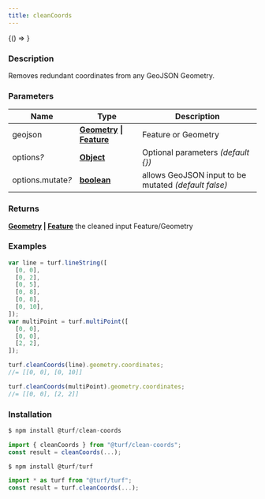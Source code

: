 ```yaml
---
title: cleanCoords
---
```



<!-- Expose turf as global var for experimenting in the browser console -->

<BrowserOnly>{() => <WindowTurfGlobal turf={turf} />}</BrowserOnly>

### Description

Removes redundant coordinates from any GeoJSON Geometry.

### Parameters

| Name                   | Type                                                                                                                          | Description                                          |
| ---------------------- | ----------------------------------------------------------------------------------------------------------------------------- | ---------------------------------------------------- |
| geojson                | **[Geometry](https://tools.ietf.org/html/rfc7946#section-3.1) \| [Feature](https://tools.ietf.org/html/rfc7946#section-3.2)** | Feature or Geometry                                  |
| options<i>?</i>        | **[Object](https://developer.mozilla.org/docs/Web/JavaScript/Reference/Global_Objects/Object)**                               | Optional parameters _(default \{\})_                 |
| options.mutate<i>?</i> | **[boolean](https://developer.mozilla.org/docs/Web/JavaScript/Reference/Global_Objects/Boolean)**                             | allows GeoJSON input to be mutated _(default false)_ |

### Returns

**[Geometry](https://tools.ietf.org/html/rfc7946#section-3.1) \| [Feature](https://tools.ietf.org/html/rfc7946#section-3.2)** the cleaned input Feature/Geometry

### Examples

```javascript
var line = turf.lineString([
  [0, 0],
  [0, 2],
  [0, 5],
  [0, 8],
  [0, 8],
  [0, 10],
]);
var multiPoint = turf.multiPoint([
  [0, 0],
  [0, 0],
  [2, 2],
]);

turf.cleanCoords(line).geometry.coordinates;
//= [[0, 0], [0, 10]]

turf.cleanCoords(multiPoint).geometry.coordinates;
//= [[0, 0], [2, 2]]
```

### Installation

```javascript
$ npm install @turf/clean-coords

import { cleanCoords } from "@turf/clean-coords";
const result = cleanCoords(...);
```

```javascript
$ npm install @turf/turf

import * as turf from "@turf/turf";
const result = turf.cleanCoords(...);
```
